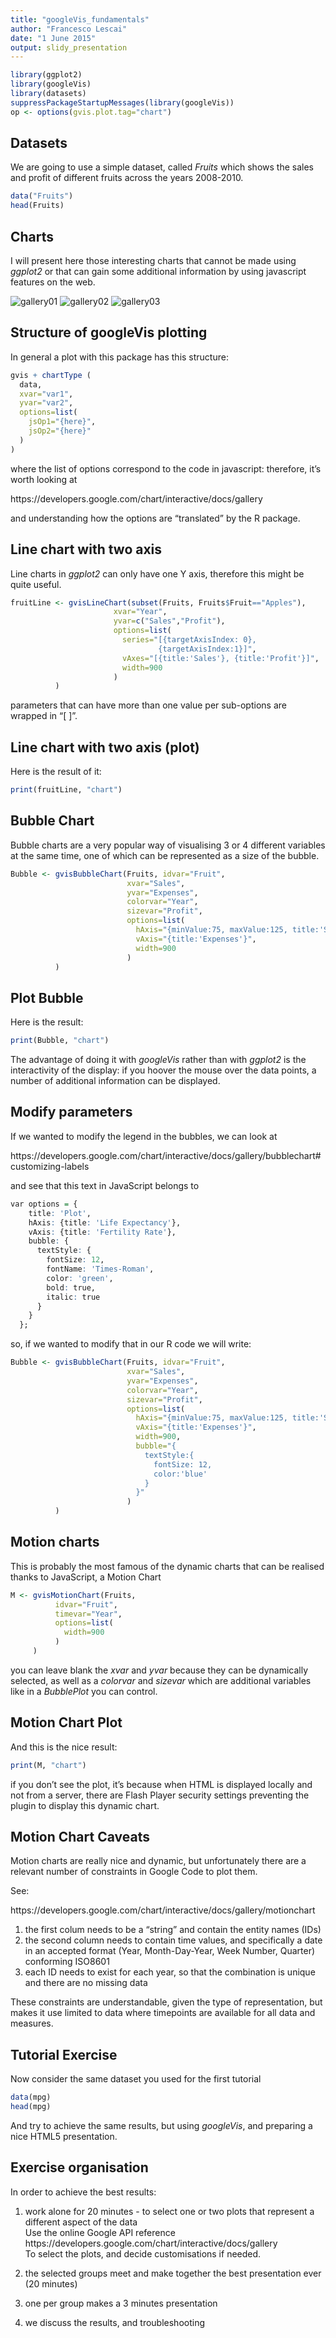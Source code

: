 ```yaml
---
title: "googleVis_fundamentals"
author: "Francesco Lescai"
date: "1 June 2015"
output: slidy_presentation
---
```


```r
library(ggplot2)
library(googleVis)
library(datasets)
suppressPackageStartupMessages(library(googleVis))
op <- options(gvis.plot.tag="chart")
```

## Datasets

We are going to use a simple dataset, called *Fruits* which shows the sales and profit of different fruits across the years 2008-2010.

```r
data("Fruits")
head(Fruits)
```

## Charts

I will present here those interesting charts that cannot be made using *ggplot2* or that can gain some additional information by using javascript features on the web.

![gallery01](chart01.png)
![gallery02](chart02.png)
![gallery03](chart03.png)


## Structure of googleVis plotting

In general a plot with this package has this structure:

```r
gvis + chartType (
  data,
  xvar="var1",
  yvar="var2",
  options=list(
    jsOp1="{here}",
    jsOp2="{here}"
  )
)
```

where the list of options correspond to the code in javascript: therefore, it's worth looking at

https://developers.google.com/chart/interactive/docs/gallery

and understanding how the options are "translated" by the R package.

## Line chart with two axis

Line charts in *ggplot2* can only have one Y axis, therefore this might be quite useful.

```r
fruitLine <- gvisLineChart(subset(Fruits, Fruits$Fruit=="Apples"), 
                       xvar="Year", 
                       yvar=c("Sales","Profit"),
                       options=list(
                         series="[{targetAxisIndex: 0},
                                 {targetAxisIndex:1}]",
                         vAxes="[{title:'Sales'}, {title:'Profit'}]",
                         width=900
                       )
          )
```

parameters that can have more than one value per sub-options are wrapped in "[ ]".

## Line chart with two axis (plot)

Here is the result of it:

```r
print(fruitLine, "chart")
```


## Bubble Chart

Bubble charts are a very popular way of visualising 3 or 4 different variables at the same time, one of which can be represented as a size of the bubble.

```r
Bubble <- gvisBubbleChart(Fruits, idvar="Fruit", 
                          xvar="Sales", 
                          yvar="Expenses",
                          colorvar="Year", 
                          sizevar="Profit",
                          options=list(
                            hAxis="{minValue:75, maxValue:125, title:'Sales'}",
                            vAxis="{title:'Expenses'}",
                            width=900
                          )
          )
```


## Plot Bubble

Here is the result:

```r
print(Bubble, "chart")
```

The advantage of doing it with *googleVis* rather than with *ggplot2* is the interactivity of the display:
if you hoover the mouse over the data points, a number of additional information can be displayed.


## Modify parameters

If we wanted to modify the legend in the bubbles, we can look at

https://developers.google.com/chart/interactive/docs/gallery/bubblechart#customizing-labels

and see that this text in JavaScript belongs to

```r
var options = {
    title: 'Plot',
    hAxis: {title: 'Life Expectancy'},
    vAxis: {title: 'Fertility Rate'},
    bubble: {
      textStyle: {
        fontSize: 12,
        fontName: 'Times-Roman',
        color: 'green',
        bold: true,
        italic: true
      }
    }
  };
```

so, if we wanted to modify that in our R code we will write:

```r
Bubble <- gvisBubbleChart(Fruits, idvar="Fruit", 
                          xvar="Sales", 
                          yvar="Expenses",
                          colorvar="Year", 
                          sizevar="Profit",
                          options=list(
                            hAxis="{minValue:75, maxValue:125, title:'Sales'}",
                            vAxis="{title:'Expenses'}",
                            width=900,
                            bubble="{
                              textStyle:{
                                fontSize: 12,
                                color:'blue'
                              }
                            }"
                          )
          )
```


## Motion charts

This is probably the most famous of the dynamic charts that can be realised thanks to JavaScript, a Motion Chart

```r
M <- gvisMotionChart(Fruits, 
          idvar="Fruit", 
          timevar="Year",
          options=list(
            width=900
          )
     )
```

you can leave blank the *xvar* and *yvar* because they can be dynamically selected, as well as a *colorvar* and *sizevar* which are additional variables like in a *BubblePlot* you can control.

## Motion Chart Plot

And this is the nice result:

```r
print(M, "chart")
```

if you don't see the plot, it's because when HTML is displayed locally and not from a server, there are Flash Player security settings preventing the plugin to display this dynamic chart.


## Motion Chart Caveats

Motion charts are really nice and dynamic, but unfortunately there are a relevant number of constraints in Google Code to plot them.

See:

https://developers.google.com/chart/interactive/docs/gallery/motionchart

1. the first colum needs to be a "string" and contain the entity names (IDs)
2. the second column needs to contain time values, and specifically a date in an accepted format (Year, Month-Day-Year, Week Number, Quarter) conforming ISO8601
3. each ID needs to exist for each year, so that the combination is unique and there are no missing data

These constraints are understandable, given the type of representation, but makes it use limited to data where timepoints are available for all data and measures.

## Tutorial Exercise

Now consider the same dataset you used for the first tutorial

```r
data(mpg)
head(mpg)
```

And try to achieve the same results, but using *googleVis*, and preparing a nice HTML5 presentation.

## Exercise organisation

In order to achieve the best results:

1. work alone for 20 minutes - to select one or two plots that represent a different aspect of the data      
Use the online Google API reference        
https://developers.google.com/chart/interactive/docs/gallery        
To select the plots, and decide customisations if needed.

2. the selected groups meet and make together the best presentation ever (20 minutes)
3. one per group makes a 3 minutes presentation 
4. we discuss the results, and troubleshooting


